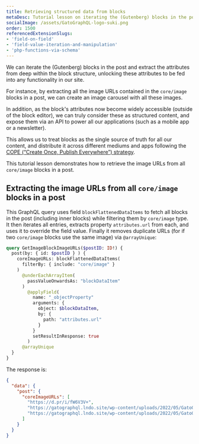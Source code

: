 ```yaml
---
title: Retrieving structured data from blocks
metaDesc: Tutorial lesson on iterating the (Gutenberg) blocks in the post and extracting the attributes from deep within the block structure, as to unlock these attributes to be fed into any functionality in our site.
socialImage: /assets/GatoGraphQL-logo-suki.png
order: 1500
referencedExtensionSlugs:
- 'field-on-field'
- 'field-value-iteration-and-manipulation'
- 'php-functions-via-schema'
---
```


We can iterate the (Gutenberg) blocks in the post and extract the attributes from deep within the block structure, unlocking these attributes to be fed into any functionality in our site.

For instance, by extracting all the image URLs contained in the `core/image` blocks in a post, we can create an image carousel with all these images.

In addition, as the block's attributes now become widely accessible (outside of the block editor), we can truly consider these as structured content, and expose them via an API to power all our applications (such as a mobile app or a newsletter).

This allows us to treat blocks as the single source of truth for all our content, and distribute it across different mediums and apps following the [COPE (“Create Once, Publish Everywhere”) strategy](https://www.smashingmagazine.com/2019/10/create-once-publish-everywhere-wordpress/).

This tutorial lesson demonstrates how to retrieve the image URLs from all `core/image` blocks in a post.

## Extracting the image URLs from all `core/image` blocks in a post

This GraphQL query uses field `blockFlattenedDataItems` to fetch all blocks in the post (including inner blocks) while filtering them by `core/image` type. It then iterates all entries, extracts property `attributes.url` from each, and uses it to override the field value. Finally it removes duplicate URLs (for if two `core/image` blocks use the same image) via `@arrayUnique`:

```graphql
query GetImageBlockImageURLs($postID: ID!) {
  post(by: { id: $postID } ) {
    coreImageURLs: blockFlattenedDataItems(
      filterBy: { include: "core/image" }
    )
      @underEachArrayItem(
        passValueOnwardsAs: "blockDataItem"
      )
        @applyField(
          name: "_objectProperty"
          arguments: {
            object: $blockDataItem,
            by: {
              path: "attributes.url"
            }
          }
          setResultInResponse: true
        )
      @arrayUnique
  }
}
```

The response is:

```json
{
  "data": {
    "post": {
      "coreImageURLs": [
        "https://d.pr/i/fW6V3V+",
        "https://gatographql.lndo.site/wp-content/uploads/2022/05/GatoGraphQL-logo-1024x622.jpg",
        "https://gatographql.lndo.site/wp-content/uploads/2022/05/GatoGraphQL-logo-suki-1024x598.png"
      ]
    }
  }
}
```
